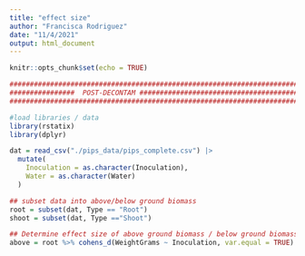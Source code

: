 ```yaml
---
title: "effect size"
author: "Francisca Rodriguez"
date: "11/4/2021"
output: html_document
---
```


```r
knitr::opts_chunk$set(echo = TRUE)
```

```r
#############################################################################
################  POST-DECONTAM #############################################
#############################################################################

#load libraries / data 
library(rstatix)
library(dplyr)

dat = read_csv("./pips_data/pips_complete.csv") |>
  mutate(
    Inoculation = as.character(Inoculation),
    Water = as.character(Water)
  )
```



```r

## subset data into above/below ground biomass
root = subset(dat, Type == "Root")
shoot = subset(dat, Type =="Shoot")

## Determine effect size of above ground biomass / below ground biomass / total biomass 
above = root %>% cohens_d(WeightGrams ~ Inoculation, var.equal = TRUE)

```

